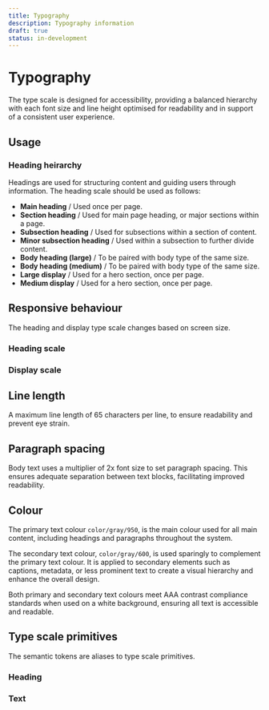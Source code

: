 ```yaml
---
title: Typography
description: Typography information
draft: true
status: in-development
---
```


# Typography

The type scale is designed for accessibility, providing a balanced hierarchy with each font size and line height optimised for readability and in support of a consistent user experience.

## Usage

### Heading heirarchy

Headings are used for structuring content and guiding users through information. The heading scale should be used as follows:

- **Main heading** / Used once per page.
- **Section heading** / Used for main page heading, or major sections within a page.
- **Subsection heading** / Used for subsections within a section of content.
- **Minor subsection heading** / Used within a subsection to further divide content.
- **Body heading (large)** / To be paired with body type of the same size.
- **Body heading (medium)** / To be paired with body type of the same size.
- **Large display** / Used for a hero section, once per page.
- **Medium display** / Used for a hero section, once per page.

## Responsive behaviour

The heading and display type scale changes based on screen size.

### Heading scale

<HeadingResponsiveSizes />

### Display scale

<DisplayResponsiveSizes />

## Line length

A maximum line length of 65 characters per line, to ensure readability and prevent eye strain.

## Paragraph spacing

Body text uses a multiplier of 2x font size to set paragraph spacing. This ensures adequate separation between text blocks, facilitating improved readability.

## Colour

The primary text colour `color/gray/950`, is the main colour used for all main content, including headings and paragraphs throughout the system.

The secondary text colour, `color/gray/600`, is used sparingly to complement the primary text colour. It is applied to secondary elements such as captions, metadata, or less prominent text to create a visual hierarchy and enhance the overall design.

Both primary and secondary text colours meet AAA contrast compliance standards when used on a white background, ensuring all text is accessible and readable.

## Type scale primitives

The semantic tokens are aliases to type scale primitives.

### Heading

<TypeScaleHeadingTable />

### Text

<TypeScaleTextTable />
